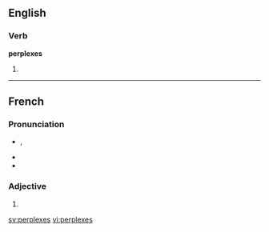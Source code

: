 ==English==

===Verb===
'''perplexes'''

# {{third-person singular of|[[perplex]]}}

----

==French==

===Pronunciation===
* {{IPA|/pɛʁ.plɛks/|lang=fr}}, {{X-SAMPA|/pER.plEks@/|lang=fr}}
* {{homophones|perplexe|lang=fr}}
* {{hyphenation|per|plexes|lang=fr}}

===Adjective===
{{fr-adj-form}} {{m|f|p}}

# {{form of|plural|[[perplexe]]|lang=fr}}

[[sv:perplexes]]
[[vi:perplexes]]